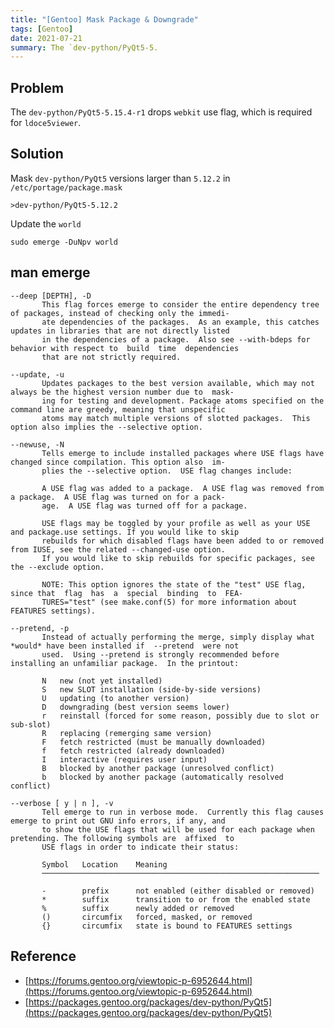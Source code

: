 ```yaml
---
title: "[Gentoo] Mask Package & Downgrade"
tags: [Gentoo]
date: 2021-07-21
summary: The `dev-python/PyQt5-5.
---
```


## Problem

The `dev-python/PyQt5-5.15.4-r1` drops `webkit` use flag, which is required for
`ldoce5viewer`.

## Solution

Mask `dev-python/PyQt5` versions larger than `5.12.2` in `/etc/portage/package.mask`

```shell
>dev-python/PyQt5-5.12.2
```

Update the `world`

```shell
sudo emerge -DuNpv world
```

## man emerge

```shell
--deep [DEPTH], -D
       This flag forces emerge to consider the entire dependency tree of packages, instead of checking only the immedi‐
       ate dependencies of the packages.  As an example, this catches updates in libraries that are not directly listed
       in the dependencies of a package.  Also see --with-bdeps for behavior with respect to  build  time  dependencies
       that are not strictly required.
       
--update, -u
       Updates packages to the best version available, which may not always be the highest version number due to  mask‐
       ing for testing and development. Package atoms specified on the command line are greedy, meaning that unspecific
       atoms may match multiple versions of slotted packages.  This option also implies the --selective option.

--newuse, -N
       Tells emerge to include installed packages where USE flags have changed since compilation. This option also  im‐
       plies the --selective option.  USE flag changes include:

       A USE flag was added to a package.  A USE flag was removed from a package.  A USE flag was turned on for a pack‐
       age.  A USE flag was turned off for a package.

       USE flags may be toggled by your profile as well as your USE and package.use settings. If you would like to skip
       rebuilds for which disabled flags have been added to or removed from IUSE, see the related --changed-use option.
       If you would like to skip rebuilds for specific packages, see the --exclude option.

       NOTE: This option ignores the state of the "test" USE flag, since that  flag  has  a  special  binding  to  FEA‐
       TURES="test" (see make.conf(5) for more information about FEATURES settings).
       
--pretend, -p
       Instead of actually performing the merge, simply display what *would* have been installed if  --pretend  were not
       used.  Using --pretend is strongly recommended before installing an unfamiliar package.  In the printout:

       N   new (not yet installed)
       S   new SLOT installation (side-by-side versions)
       U   updating (to another version)
       D   downgrading (best version seems lower)
       r   reinstall (forced for some reason, possibly due to slot or sub-slot)
       R   replacing (remerging same version)
       F   fetch restricted (must be manually downloaded)
       f   fetch restricted (already downloaded)
       I   interactive (requires user input)
       B   blocked by another package (unresolved conflict)
       b   blocked by another package (automatically resolved conflict)

--verbose [ y | n ], -v
       Tell emerge to run in verbose mode.  Currently this flag causes emerge to print out GNU info errors, if any, and
       to show the USE flags that will be used for each package when pretending. The following symbols are  affixed  to
       USE flags in order to indicate their status:

       Symbol   Location    Meaning
       ──────────────────────────────────────────────────────────────

       -        prefix      not enabled (either disabled or removed)
       *        suffix      transition to or from the enabled state
       %        suffix      newly added or removed
       ()       circumfix   forced, masked, or removed
       {}       circumfix   state is bound to FEATURES settings
```

## Reference

- [https://forums.gentoo.org/viewtopic-p-6952644.html](https://forums.gentoo.org/viewtopic-p-6952644.html)
- [https://packages.gentoo.org/packages/dev-python/PyQt5](https://packages.gentoo.org/packages/dev-python/PyQt5)